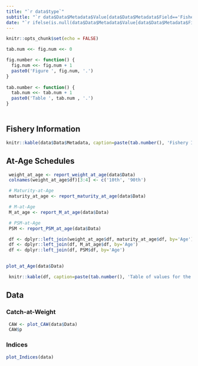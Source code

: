 ```yaml
---
title: "`r data$type`"
subtitle: "`r data$Data$Metadata$Value[data$Data$Metadata$Field=='Fishery']`"
date: "`r ifelse(is.null(data$Data$Metadata$Value[data$Data$Metadata$Field=='Date']) | is.na(data$Data$Metadata$Value[data$Data$Metadata$Field=='Date']), Sys.Date(), data$Data$Metadata$Value[data$Data$Metadata$Field=='Date'])`"
---
```

<style type="text/css">
h1 { /* Header 1 */
  font-size: 24px;
}
</style>
```r
knitr::opts_chunk$set(echo = FALSE)

tab.num <<- fig.num <<- 0

fig.number <- function() {
  fig.num <<- fig.num + 1
  paste0('Figure ', fig.num, '.')
}
  
tab.number <- function() {
  tab.num <<- tab.num + 1
  paste0('Table ', tab.num , '.')
}
  


```


# {.tabset}
## Fishery Information

```r
knitr::kable(data$Data$Metadata, caption=paste(tab.number(), 'Fishery Information.'))
```

## At-Age Schedules 

```r
 weight_at_age <- report_weight_at_age(data$Data)
 colnames(weight_at_age$df)[3:4] <- c('10th', '90th')

 # Maturity-at-Age
 maturity_at_age <- report_maturity_at_age(data$Data)

 # M-at-Age
 M_at_age <- report_M_at_age(data$Data)

 # PSM-at-Age
 PSM <- report_PSM_at_age(data$Data)

 df <- dplyr::left_join(weight_at_age$df, maturity_at_age$df, by='Age')
 df <- dplyr::left_join(df, M_at_age$df, by='Age')
 df <- dplyr::left_join(df, PSM$df, by='Age')
 
```

```r
plot_at_Age(data$Data)
```

```r
 knitr::kable(df, caption=paste(tab.number(), 'Table of values for the At-Age schedules.'))
```


## Data {.tabset}

### Catch-at-Weight

```r
 CAW <- plot_CAW(data$Data)
 CAW$p
```

### Indices 

```r
plot_Indices(data)
```


